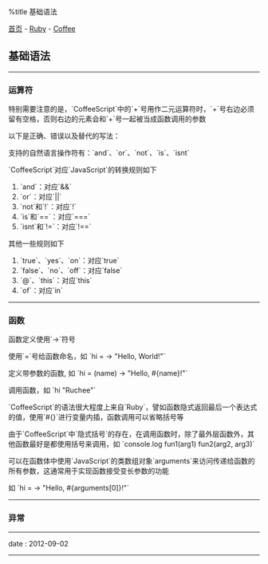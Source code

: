 %title 基础语法

[[../../../index|首页]] - [[../index|Ruby]] - [[index|Coffee]]
==基础语法==
----
===运算符===

特别需要注意的是，`CoffeeScript`中的`+`号用作二元运算符时，`+`号右边必须留有空格，否则右边的元素会和`+`号一起被当成函数调用的参数

以下是正确、错误以及替代的写法：
{{{Coffee
<pre class='brush: coffee'>
# 标准写法
str1 = 'abc'
str2 = str1 + 123  # 'abc123'

# 错误写法
str1 = 'abc'
str2 = str1 +123  # str1(+123)

# 替代写法
str1 = 'abc'
str2 = "#{str1}123"
</pre>
}}}

支持的自然语言操作符有：`and`、`or`、`not`、`is`、`isnt`

`CoffeeScript`对应`JavaScript`的转换规则如下

# `and`：对应`&&`
# `or`：对应`||`
# `not`和`!`：对应`!`
# `is`和`==`：对应`===`
# `isnt`和`!=`：对应`!==`

其他一些规则如下

# `true`、`yes`、`on`：对应`true`
# `false`、`no`、`off`：对应`false`
# `@`、`this`：对应`this`
# `of`：对应`in`
----
===函数===

函数定义使用`->`符号

使用`=`号给函数命名，如 `hi = -> "Hello, World!"`

定义带参数的函数, 如 `hi = (name) -> "Hello, #{name}!"`

调用函数，如 `hi "Ruchee"`

`CoffeeScript`的语法很大程度上来自`Ruby`，譬如函数隐式返回最后一个表达式的值，使用`#{}`进行变量内插，函数调用可以省略括号等

由于`CoffeeScript`中`隐式括号`的存在，在调用函数时，除了最外层函数外，其他函数最好是都使用括号来调用，如 `console.log fun1(arg1) fun2(arg2, arg3)`

可以在函数体中使用`JavaScript`的类数组对象`arguments`来访问传递给函数的所有参数，这通常用于实现函数接受变长参数的功能

如 `hi = -> "Hello, #{arguments[0]}!"`
----
===异常===
----
<red>date</red> : 2012-09-02
----
